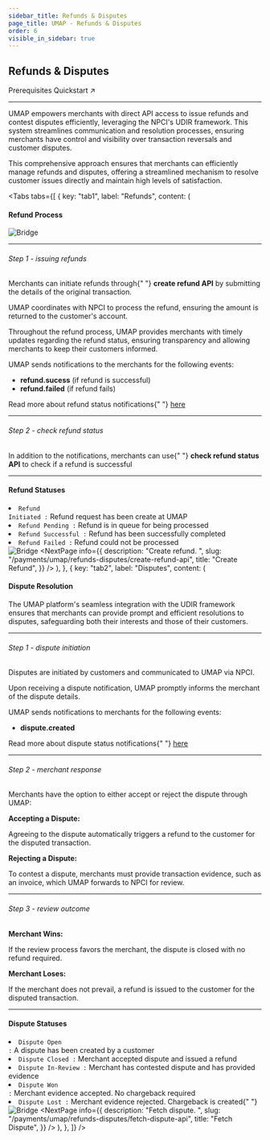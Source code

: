 ```yaml
---
sidebar_title: Refunds & Disputes
page_title: UMAP - Refunds & Disputes
order: 6
visible_in_sidebar: true
---
```


## Refunds & Disputes

<Card padding="nano" shape="rounded" marginBottom="micro" marginTop="micro">
    <Text size="medium" marginBottom="nano" paddingRight="medium" weight="600">
        Prerequisites
    </Text>
    <Link href="/payments/umap/quickstart">Quickstart ↗</Link>
</Card>

<hr class="primary" />

UMAP empowers merchants with direct API access to issue refunds and contest disputes efficiently, leveraging the NPCI's UDIR framework. This system streamlines communication and resolution processes, ensuring merchants have control and visibility over transaction reversals and customer disputes.

This comprehensive approach ensures that merchants can efficiently manage refunds and disputes, offering a streamlined mechanism to resolve customer issues directly and maintain high levels of satisfaction.

<Tabs
    tabs={[
        {
            key: "tab1",
            label: "Refunds",
            content: (
                <Text>
                    <h4>Refund Process</h4>
                    <img
                        src="https://storage.googleapis.com/strapi-assets/latest/refund-flow-online_flow/refund-flow-online_flow.png"
                        alt="Bridge"
                    />
                    <hr class="primary" />
                    <h6>Step 1 - issuing refunds</h6>
                    <p>
                        Merchants can initiate refunds through{" "}
                        <b>create refund API</b> by submitting the details of
                        the original transaction.
                    </p>
                    <p>
                        UMAP coordinates with NPCI to process the refund,
                        ensuring the amount is returned to the customer's
                        account.
                    </p>
                    <p>
                        Throughout the refund process, UMAP provides merchants
                        with timely updates regarding the refund status,
                        ensuring transparency and allowing merchants to keep
                        their customers informed.
                    </p>
                    <p>
                        UMAP sends notifications to the merchants for the
                        following events:
                    </p>
                    <ul>
                        <li>
                            <b>refund.sucess</b> (if refund is successful)
                        </li>
                        <li>
                            <b>refund.failed</b> (if refund fails)
                        </li>
                    </ul>
                    <p>
                        Read more about refund status notifications{" "}
                        <a href="/payments/umap/notifications/refunds">here</a>
                    </p>
                    <hr class="tertiary" />
                    <h6>Step 2 - check refund status</h6>
                    <p>
                        In addition to the notifications, merchants can use{" "}
                        <b>check refund status API</b> to check if a refund is
                        successful
                    </p>
                    <hr class="primary" />
                    <h4>Refund Statuses</h4>
                    <li>
                        <code>Refund Initiated :</code> Refund request has been
                        create at UMAP
                    </li>
                    <li>
                        <code>Refund Pending :</code> Refund is in queue for
                        being processed
                    </li>
                    <li>
                        <code>Refund Successful :</code> Refund has been
                        successfully completed
                    </li>
                    <li>
                        <code>Refund Failed :</code> Refund could not be
                        processed
                    </li>
                    <img
                        src="https://storage.googleapis.com/strapi-assets/latest/Frame_74/Frame_74.png"
                        alt="Bridge"
                    />
                    <NextPage
                        info={{
                            description: "Create refund.  ",
                            slug: "/payments/umap/refunds-disputes/create-refund-api",
                            title: "Create Refund",
                        }}
                    />
                </Text>
            ),
        },
        {
            key: "tab2",
            label: "Disputes",
            content: (
                <Text>
                    <h4>Dispute Resolution</h4>
                    <p>
                        The UMAP platform's seamless integration with the UDIR
                        framework ensures that merchants can provide prompt and
                        efficient resolutions to disputes, safeguarding both
                        their interests and those of their customers.
                    </p>
                    <hr class="primary" />
                    <h6>Step 1 - dispute initiation</h6>
                    <p>
                        Disputes are initiated by customers and communicated to
                        UMAP via NPCI.
                    </p>
                    <p>
                        Upon receiving a dispute notification, UMAP promptly
                        informs the merchant of the dispute details.
                    </p>
                    <p>
                        UMAP sends notifications to merchants for the following
                        events:
                    </p>
                    <ul>
                        <li>
                            <b>dispute.created</b>
                        </li>
                    </ul>
                    <p>
                        Read more about dispute status notifications{" "}
                        <a href="/payments/umap/notifications/disputes">here</a>
                    </p>
                    <hr class="tertiary" />
                    <h6>Step 2 - merchant response</h6>
                    <p>
                        Merchants have the option to either accept or reject the
                        dispute through UMAP:
                    </p>
                    <b>Accepting a Dispute:</b>
                    <p>
                        Agreeing to the dispute automatically triggers a refund
                        to the customer for the disputed transaction.
                    </p>
                    <b>Rejecting a Dispute:</b>
                    <p>
                        To contest a dispute, merchants must provide transaction
                        evidence, such as an invoice, which UMAP forwards to
                        NPCI for review.
                    </p>
                    <hr class="tertiary" />
                    <h6>Step 3 - review outcome</h6>
                    <b>Merchant Wins:</b>
                    <p>
                        If the review process favors the merchant, the dispute
                        is closed with no refund required.
                    </p>
                    <b>Merchant Loses:</b>
                    <p>
                        If the merchant does not prevail, a refund is issued to
                        the customer for the disputed transaction.
                    </p>
                    <hr class="primary" />
                    <h4>Dispute Statuses</h4>
                    <li>
                        <code>Dispute Open :</code> A dispute has been created
                        by a customer
                    </li>
                    <li>
                        <code>Dispute Closed :</code> Merchant accepted dispute
                        and issued a refund
                    </li>
                    <li>
                        <code>Dispute In-Review :</code> Merchant has contested
                        dispute and has provided evidence
                    </li>
                    <li>
                        <code>Dispute Won :</code> Merchant evidence accepted.
                        No chargeback required
                    </li>
                    <li>
                        <code>Dispute Lost :</code> Merchant evidence rejected.
                        Chargeback is created{" "}
                    </li>
                    <img
                        src="https://storage.googleapis.com/strapi-assets/latest/Frame_73/Frame_73.png"
                        alt="Bridge"
                    />
                    <NextPage
                        info={{
                            description: "Fetch dispute.  ",
                            slug: "/payments/umap/refunds-disputes/fetch-dispute-api",
                            title: "Fetch Dispute",
                        }}
                    />
                </Text>
            ),
        },
    ]}
/>
